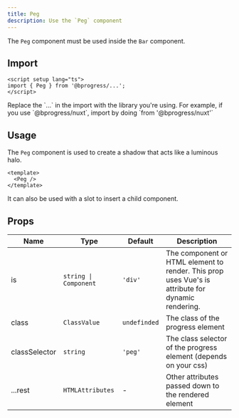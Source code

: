 ```yaml
---
title: Peg
description: Use the `Peg` component
---
```


The `Peg` component must be used inside the `Bar` component.

## Import

```vue
<script setup lang="ts">
import { Peg } from '@bprogress/...';
</script>
```

<Callout title="Note">
  Replace the `...` in the import with the library you're using. For example, if you use `@bprogress/nuxt`, import by doing `from '@bprogress/nuxt'`
</Callout>

## Usage

The `Peg` component is used to create a shadow that acts like a luminous halo.

```vue
<template>
  <Peg />
</template>
```

It can also be used with a slot to insert a child component.

## Props

| Name | Type | Default | Description |
| --- | --- | --- | --- |
| is | `string \| Component` | `'div'` | The component or HTML element to render. This prop uses Vue's is attribute for dynamic rendering. |
| class | `ClassValue` | `undefinded` | The class of the progress element |
| classSelector | `string` | `'peg'` | The class selector of the progress element (depends on your css) |
| ...rest | `HTMLAttributes` | - | Other attributes passed down to the rendered element |
